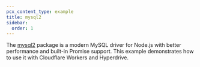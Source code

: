```yaml
---
pcx_content_type: example
title: mysql2
sidebar:
  order: 1
---
```



The [mysql2](https://github.com/sidorares/node-mysql2) package is a modern MySQL driver for Node.js with better performance and built-in Promise support.
This example demonstrates how to use it with Cloudflare Workers and Hyperdrive.

<Render file="use-mysql2-to-make-query" product="hyperdrive" />
